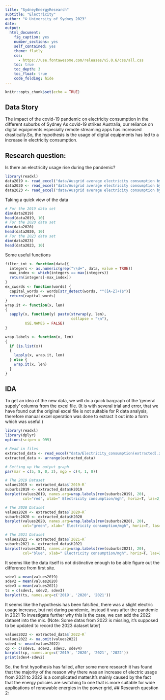 ```yaml
---
title: "SydneyEnergyResearch"
subtitle: "Electricity"
author: "© University of Sydney 2023"
date: 
output:
  html_document:
    fig_caption: yes
    number_sections: yes
    self_contained: yes
    theme: flatly
    css: 
      - https://use.fontawesome.com/releases/v5.0.6/css/all.css
    toc: true
    toc_depth: 3
    toc_float: true
    code_folding: hide
---
```


```r
knitr::opts_chunk$set(echo = TRUE)
```

## Data Story
The impact of the covid-19 pandemic on electricity consumption in the different suburbs of Sydney
As covid-19 strikes Australia, our reliance on digital equipments especially remote streaming apps has increased drastically.So, the hypothesis is the usage of digital equipments has led to a increase in electricity consumption.

## Research question:
Is there an electricity usage rise during the pandemic?

```r
library(readxl)
data2019 <- read_excel("data/Ausgrid average electricity consumption by LGA 201819.xlsx", range = "A1:Q40")
data2020 <- read_excel("data/Ausgrid average electricity consumption by LGA 2020.xlsx", range = "A2:Q43")
data2023 <- read_excel("data/Ausgrid average electricity consumption by LGA 202223 excel.xlsx", range = "A2:Q43")
```
Taking a quick view of the data
```r
# For the 2019 data set
dim(data2019)
head(data2019, 10)
# For the 2020 data set
dim(data2020)
head(data2020, 10)
# For the 2023 data set
dim(data2023)
head(data2023, 10)
```
Some useful functions
```r
filter_int <- function(data){
  integers <- as.numeric(grep("\\d+", data, value = TRUE))
  max_index <- which(integers == max(integers))
  return(integers[-max_index])
}
ex_cwords <- function(words) {
  capital_words <- words[str_detect(words, "^([A-Z]+)$")]
  return(capital_words)
}
wrap.it <- function(x, len)
{ 
  sapply(x, function(y) paste(strwrap(y, len), 
                              collapse = "\n"), 
         USE.NAMES = FALSE)
}

wrap.labels <- function(x, len)
{
  if (is.list(x))
  {
    lapply(x, wrap.it, len)
  } else {
    wrap.it(x, len)
  }
}
```
## IDA
To get an idea of the new data, we will do a quick bargraph of the 'general supply' columns from the excel file.
(It is with several trial and error, that we have found out the original excel file is not suitable for R data analysis, therefore manual excel operation was done to extract it out into a form which was useful.)
```r
library(readxl)
library(dplyr)
options(scipen = 999)

# Read in files
extracted_data <- read_excel("data/Electricity_consumption(extracted).xlsx")
extracted_data <- arrange(extracted_data)

# Setting up the output graph
par(mar = c(5, 8, 0, 2), mgp = c(4, 1, 0))

# The 2019 Dataset
values2019 <- extracted_data$`2019-R`
suburbs2019 <- extracted_data$H2019
barplot(values2019, names.arg=wrap.labels(rev(suburbs2019), 20), 
        col="red", xlab=" Electricity consumption/mgh", horiz=T, las=2, cex.names = 0.7)

# The 2020 Dataset
values2020 <- extracted_data$`2020-R`
suburbs2020 <- extracted_data$H2020
barplot(values2020, names.arg=wrap.labels(rev(suburbs2020), 20), 
        col="green", xlab=" Electricity consumption/mgh", horiz=T, las=2, cex.names = 0.7)

# The 2021 Dataset
values2021 <- extracted_data$`2021-R`
suburbs2021 <- extracted_data$H2021
barplot(values2021, names.arg=wrap.labels(rev(suburbs2021), 20), 
        col="blue", xlab=" Electricity consumption/mgh", horiz=T, las=2, cex.names = 0.7)
```
It seems like the data itself is not distinctive enough to be able figure out the difference from first site.

```r
sdev1 = mean(values2019)
sdev2 = mean(values2020)
sdev3 = mean(values2021)
ts = c(sdev1, sdev2, sdev3)
barplot(ts, names.arg=c('2019', '2020', '2021'))
```
It seems like the hypothesis has been falsified, there was a slight electric usage increase, but not during pandemic, instead it was after the pandemic in 2021
To investigate further why this is the case, we can add the 2022 dataset into the mix.
(Note: Some datas from 2022 is missing, it's supposed to be updated to record the 2023 dataset later)
```r
values2022 <- extracted_data$`2022-R`
values2022 <- na.omit(values2022)
sdev4 <- mean(values2022)
cp <- c(sdev1, sdev2, sdev3, sdev4)
barplot(cp, names.arg=c('2019', '2020', '2021', '2022'))
print(sdev4-sdev2)
```
So, the first hypothesis has failed, after some more research it has found that the majority of the reason why there was an increase of electric usage from 2021 to 2022 is a complicated matter.It's mainly caused by the fact that the energy policies are switching to one that is more suitable for wide applications of renewable energies in the power grid, 
## Research question 2:

